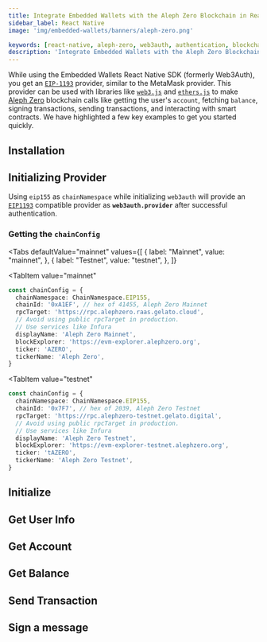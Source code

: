 ```yaml
---
title: Integrate Embedded Wallets with the Aleph Zero Blockchain in React Native
sidebar_label: React Native
image: 'img/embedded-wallets/banners/aleph-zero.png'

keywords: [react-native, aleph-zero, web3auth, authentication, blockchain]
description: 'Integrate Embedded Wallets with the Aleph Zero Blockchain in React Native | Embedded Wallets'
---
```



While using the Embedded Wallets React Native SDK (formerly Web3Auth), you get an [`EIP-1193`](https://eips.ethereum.org/EIPS/eip-1193) provider, similar to the MetaMask provider. This provider can be used with libraries like [`web3.js`](https://web3js.readthedocs.io/en/v1.2.8/getting-started.html) and [`ethers.js`](https://docs.ethers.io/v5/getting-started/) to make [Aleph Zero](https://alephzero.org) blockchain calls like getting the user's `account`, fetching `balance`, signing transactions, sending transactions, and interacting with smart contracts. We have highlighted a few key examples to get you started quickly.

## Installation

<InstallationSnippet />

## Initializing Provider

Using `eip155` as `chainNamespace` while initializing `web3auth` will provide an [`EIP1193`](https://eips.ethereum.org/EIPS/eip-1193) compatible provider as **`web3auth.provider`** after successful authentication.

### Getting the `chainConfig`

<Tabs
 defaultValue="mainnet"
  values={[
    { label: "Mainnet", value: "mainnet", },
    { label: "Testnet", value: "testnet", },
  ]}
>
<TabItem
  value="mainnet"
>

```typescript
const chainConfig = {
  chainNamespace: ChainNamespace.EIP155,
  chainId: '0xA1EF', // hex of 41455, Aleph Zero Mainnet
  rpcTarget: 'https://rpc.alephzero.raas.gelato.cloud',
  // Avoid using public rpcTarget in production.
  // Use services like Infura
  displayName: 'Aleph Zero Mainnet',
  blockExplorer: 'https://evm-explorer.alephzero.org',
  ticker: 'AZERO',
  tickerName: 'Aleph Zero',
}
```

</TabItem>

<TabItem
  value="testnet"
>

```typescript
const chainConfig = {
  chainNamespace: ChainNamespace.EIP155,
  chainId: '0x7F7', // hex of 2039, Aleph Zero Testnet
  rpcTarget: 'https://rpc.alephzero-testnet.gelato.digital',
  // Avoid using public rpcTarget in production.
  // Use services like Infura
  displayName: 'Aleph Zero Testnet',
  blockExplorer: 'https://evm-explorer-testnet.alephzero.org',
  ticker: 'tAZERO',
  tickerName: 'Aleph Zero Testnet',
}
```

</TabItem>
</Tabs>

## Initialize

<InitialisationSnippet />

## Get User Info

<UserInfoSnippet />

## Get Account

<GetAccountSnippet />

## Get Balance

<GetBalanceSnippet />

## Send Transaction

<SendTransactionSnippet />

## Sign a message

<SignMessageSnippet />
